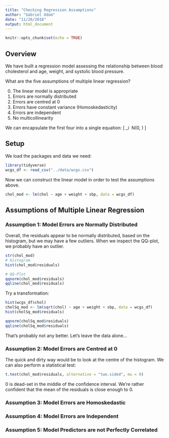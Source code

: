 ```yaml
---
title: "Checking Regression Assumptions"
author: "Gabriel Odom"
date: "11/26/2018"
output: html_document
---
```


```r
knitr::opts_chunk$set(echo = TRUE)
```

## Overview
We have built a regression model assessing the relationship between blood cholesterol and age, weight, and systolic blood pressure.

What are the five assumptions of multiple linear regression?

0. The linear model is appropriate
1. Errors are normally distributed
2. Errors are centred at 0
3. Errors have constant variance (Homoskedasticity)
4. Errors are independent
5. No multicollinearity

We can encapsulate the first four into a single equation:
\[
\varepsilon_i\ \sim \text{i.i.d.}\ N(0, \sigma)
\]



## Setup
We load the packages and data we need:
```r
library(tidyverse)
wcgs_df <- read_csv("../data/wcgs.csv")
```

Now we can construct the linear model in order to test the assumptions above.
```r
chol_mod <- lm(chol ~ age + weight + sbp, data = wcgs_df)
```



## Assumptions of Multiple Linear Regression

### Assumption 1: Model Errors are Normally Distributed
Overall, the residuals appear to be normally distributed, based on the histogram, but we may have a few outliers. When we inspect the QQ-plot, we probably have an outlier.
```r
str(chol_mod)
# Histogram
hist(chol_mod$residuals)

# QQ-Plot
qqnorm(chol_mod$residuals)
qqline(chol_mod$residuals)
```

Try a transformation:
```r
hist(wcgs_df$chol)
cholSq_mod <- lm(sqrt(chol) ~ age + weight + sbp, data = wcgs_df)
hist(cholSq_mod$residuals)

qqnorm(cholSq_mod$residuals)
qqline(cholSq_mod$residuals)
```

That's probably not any better. Let's leave the data alone...


### Assumption 2: Model Errors are Centred at 0
The quick and dirty way would be to look at the centre of the histogram. We can also perform a statistical test:
```r
t.test(chol_mod$residuals, alternative = "two.sided", mu = 0)
```

0 is dead-set in the middle of the confidence interval. We're rather confident that the mean of the residuals is close enough to 0.


### Assumption 3: Model Errors are Homoskedastic


### Assumption 4: Model Errors are Independent


### Assumption 5: Model Predictors are not Perfectly Correlated